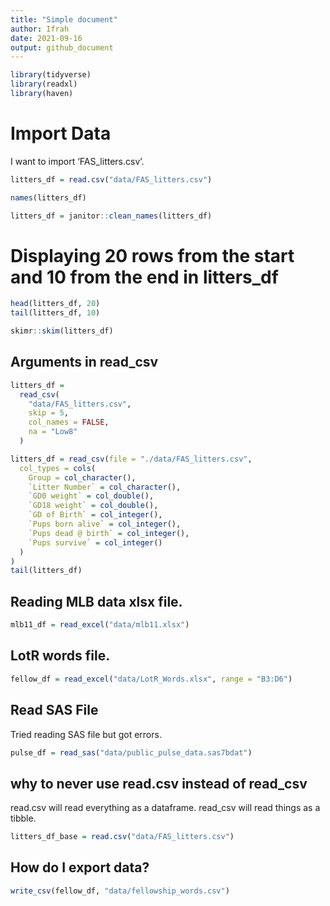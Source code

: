 ```yaml
---
title: "Simple document"
author: Ifrah
date: 2021-09-16
output: github_document
---
```


```r
library(tidyverse)
library(readxl)
library(haven)
```

# Import Data

I want to import 'FAS_litters.csv'.

```r
litters_df = read.csv("data/FAS_litters.csv")
```

```r
names(litters_df)

litters_df = janitor::clean_names(litters_df)
```

# Displaying 20 rows from the start and 10 from the end in litters_df

```r
head(litters_df, 20)
tail(litters_df, 10)
```

```r
skimr::skim(litters_df)
```

## Arguments in read_csv

```r
litters_df =
  read_csv(
    "data/FAS_litters.csv",
    skip = 5,
    col_names = FALSE,
    na = "Low8"
  )
```


```r
litters_df = read_csv(file = "./data/FAS_litters.csv",
  col_types = cols(
    Group = col_character(),
    `Litter Number` = col_character(),
    `GD0 weight` = col_double(),
    `GD18 weight` = col_double(),
    `GD of Birth` = col_integer(),
    `Pups born alive` = col_integer(),
    `Pups dead @ birth` = col_integer(),
    `Pups survive` = col_integer()
  )
)
tail(litters_df)
```

## Reading MLB data xlsx file.

```r
mlb11_df = read_excel("data/mlb11.xlsx")
```

## LotR words file.

```r
fellow_df = read_excel("data/LotR_Words.xlsx", range = "B3:D6")
```

## Read SAS File

Tried reading SAS file but got errors.

```r
pulse_df = read_sas("data/public_pulse_data.sas7bdat")
````

## why to never use read.csv instead of read_csv

read.csv will read everything as a dataframe. read_csv will read things as a tibble.

```r
litters_df_base = read.csv("data/FAS_litters.csv")
```

## How do I export data?

```r
write_csv(fellow_df, "data/fellowship_words.csv")
```



